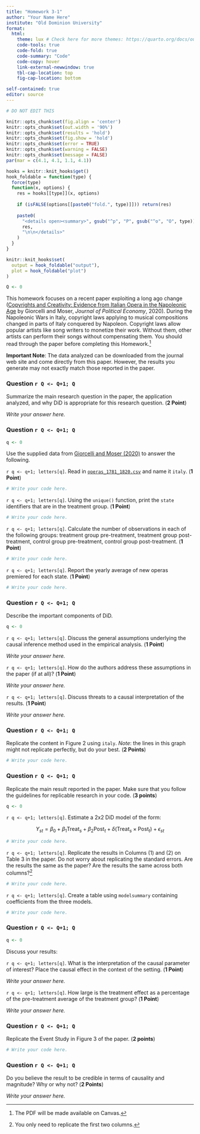 ```yaml
---
title: "Homework 3-1"
author: "Your Name Here"
institute: "Old Dominion University"
format: 
  html:
    theme: lux # Check here for more themes: https://quarto.org/docs/output-formats/html-themes.html
    code-tools: true
    code-fold: true
    code-summary: "Code"
    code-copy: hover
    link-external-newwindow: true
    tbl-cap-location: top
    fig-cap-location: bottom

self-contained: true
editor: source
---
```


```r
# DO NOT EDIT THIS

knitr::opts_chunk$set(fig.align = 'center')
knitr::opts_chunk$set(out.width = '90%')
knitr::opts_chunk$set(results = 'hold')
knitr::opts_chunk$set(fig.show = 'hold')
knitr::opts_chunk$set(error = TRUE)
knitr::opts_chunk$set(warning = FALSE)
knitr::opts_chunk$set(message = FALSE)
par(mar = c(4.1, 4.1, 1.1, 4.1))

hooks = knitr::knit_hooks$get()
hook_foldable = function(type) {
  force(type)
  function(x, options) {
    res = hooks[[type]](x, options)
    
    if (isFALSE(options[[paste0("fold.", type)]])) return(res)
    
    paste0(
      "<details open><summary>", gsub("^p", "P", gsub("^o", "O", type)), "</summary>\n\n",
      res,
      "\n\n</details>"
    )
  }
}

knitr::knit_hooks$set(
  output = hook_foldable("output"),
  plot = hook_foldable("plot")
)

Q <- 0
```

This homework focuses on a recent paper exploiting a long ago change ([Copyrights and Creativity: Evidence from
Italian Opera in the Napoleonic Age](https://doi.org/10.1086/710534) by Giorcelli and Moser, *Journal of Political Economy*, 2020).  During the Napoleonic Wars in Italy, copyright laws applying to musical compositions changed in parts of Italy conquered by Napoleon.  Copyright laws allow popular artists like song writers to monetize their work.  Without them, other artists can perform their songs without compensating them. You should read through the paper before completing this Homework.^[The PDF will be made available on Canvas.]

**Important Note**: The data analyzed can be downloaded from the journal web site and come directly from this paper.  However, the results you generate may not exactly match those reported in the paper.

### Question `r Q <- Q+1; Q`

Summarize the main research question in the paper, the application analyzed, and why DiD is appropriate for this research question. (**2 Point**)

*Write your answer here.*

### Question `r Q <- Q+1; Q`

```r
q <- 0
```

Use the supplied data from [Giorcelli and Moser (2020)](https://doi.org/10.1086/710534) to answer the following.

`r q <- q+1; letters[q]`. Read in [`operas_1781_1820.csv`](https://alexcardazzi.github.io/econ708/data/operas_1781-1820.csv) and name it `italy`. (**1 Point**)

```r
# Write your code here.
```

`r q <- q+1; letters[q]`. Using the `unique()` function, print the `state` identifiers that are in the treatment group. (**1 Point**)

```r
# Write your code here.
```

`r q <- q+1; letters[q]`. Calculate the number of observations in each of the following groups: treatment group pre-treatment, treatment group post-treatment, control group pre-treatment, control group post-treatment. (**1 Point**)

```r
# Write your code here.
```

`r q <- q+1; letters[q]`. Report the yearly average of new operas premiered for each state. (**1 Point**)

```r
# Write your code here.
```

### Question `r Q <- Q+1; Q`

Describe the important components of DiD.

```r
q <- 0
```

`r q <- q+1; letters[q]`. Discuss the general assumptions underlying the causal inference method used in the empirical analysis. (**1 Point**)

*Write your answer here.*

`r q <- q+1; letters[q]`. How do the authors address these assumptions in the paper (if at all)? (**1 Point**)

*Write your answer here.*

`r q <- q+1; letters[q]`. Discuss threats to a causal interpretation of the results. (**1 Point**)

*Write your answer here.*

### Question `r Q <- Q+1; Q`

Replicate the content in Figure 2 using `italy`. *Note*: the lines in this graph might not replicate perfectly, but do your best. (**2 Points**)

```r
# Write your code here.
```

### Question `r Q <- Q+1; Q`

Replicate the main result reported in the paper.  Make sure that you follow the guidelines for replicable research in your code. (**3 points**)

```r
q <- 0
```

`r q <- q+1; letters[q]`. Estimate a 2x2 DiD model of the form:

$$Y_{st} = \beta_0 + \beta_1 \text{Treat}_s + \beta_2 \text{Post}_t + \delta (\text{Treat}_s \times \text{Post}_t) + \epsilon_{st}$$

```r
# Write your code here.
```

`r q <- q+1; letters[q]`. Replicate the results in Columns (1) and (2) on Table 3 in the paper.  Do not worry about replicating the standard errors.  Are the results the same as the paper?  Are the results the same across both columns?^[You only need to replicate the first two columns.]

```r
# Write your code here.
```

`r q <- q+1; letters[q]`. Create a table using `modelsummary` containing coefficients from the three models.

```r
# Write your code here.
```

### Question `r Q <- Q+1; Q`

```r
q <- 0
```

Discuss your results:

`r q <- q+1; letters[q]`. What is the interpretation of the causal parameter of interest? Place the causal effect in the context of the setting. (**1 Point**)

*Write your answer here.*

`r q <- q+1; letters[q]`. How large is the treatment effect as a percentage of the pre-treatment average of the treatment group? (**1 Point**)

*Write your answer here.*

### Question `r Q <- Q+1; Q`

Replicate the Event Study in Figure 3 of the paper. (**2 points**)

```r
# Write your code here.
```

### Question `r Q <- Q+1; Q`

Do you believe the result to be credible in terms of causality and magnitude? Why or why not? (**2 Points**)

*Write your answer here.*
